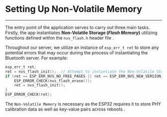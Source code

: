 # Setting Up Non-Volatile Memory 
___

The entry point of the application serves to carry out three main tasks. Firstly, the app instantiates **Non-Volatile Storage (*Flash Memory*)** utilizing  functions defined within the `nvs_flash.h` header file .

 Throughout our server, we utilize an instance of `esp_err_t ret` to store any potential errors that may occur during the process of instantiating the Bluetooth server. For example:  
 
 ```c
 esp_err_t ret;
 ret = nvs_flash_init();  // Attempt to instantiate the Non-Volatile Storage
 if (ret == ESP_ERR_NVS_NO_FREE_PAGES || ret == ESP_ERR_NVS_NEW_VERSION_FOUND) {
     ESP_ERROR_CHECK(nvs_flash_erase());
     ret = nvs_flash_init();
 }
 ESP_ERROR_CHECK(ret);
 ```
The `Non-Volatile Memory` is necessary as the ESP32 requires it to store PHY calibration data as well as key-value pairs across reboots . 
 
